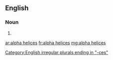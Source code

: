 ==English==

===Noun===
{{head|en|plural}}

# {{plural of|alpha helix|lang=en|nocat=1}}

[[Category:English irregular plurals ending in "-ces"]]

[[ar:alpha helices]]
[[fr:alpha helices]]
[[mg:alpha helices]]